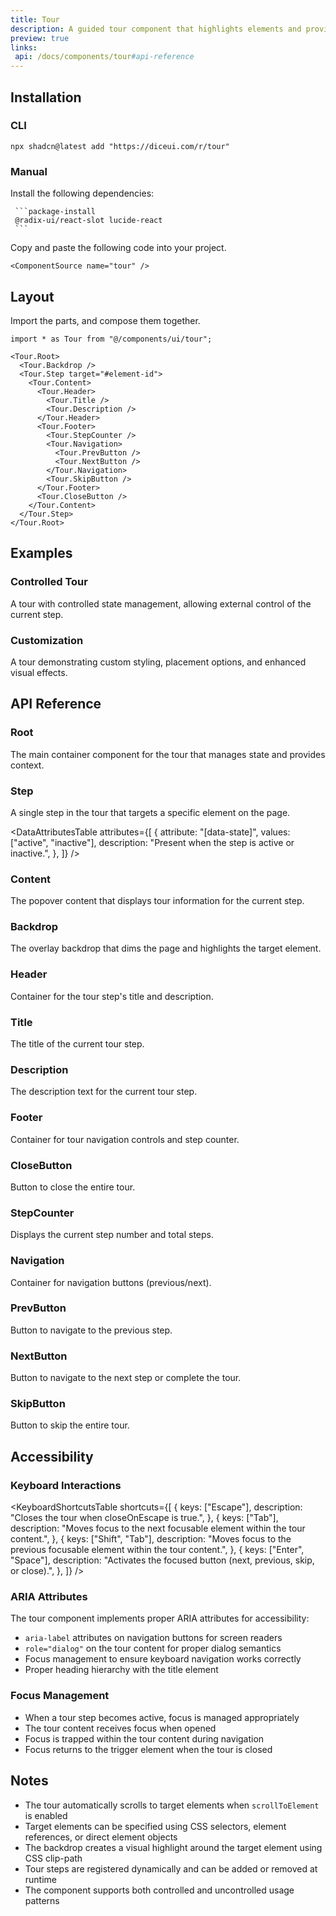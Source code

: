 ```yaml
---
title: Tour
description: A guided tour component that highlights elements and provides step-by-step instructions to help users learn about your application.
preview: true
links:
 api: /docs/components/tour#api-reference
---
```


<ComponentTabs name="tour-demo" />

## Installation

### CLI

```package-install
npx shadcn@latest add "https://diceui.com/r/tour"

```

### Manual

<Steps>
  <Step>
     Install the following dependencies:

     ```package-install
     @radix-ui/react-slot lucide-react
     ```
  </Step>
  <Step>
    Copy and paste the following code into your project.

    <ComponentSource name="tour" />
  </Step>
</Steps>

## Layout

Import the parts, and compose them together.

```tsx
import * as Tour from "@/components/ui/tour";

<Tour.Root>
  <Tour.Backdrop />
  <Tour.Step target="#element-id">
    <Tour.Content>
      <Tour.Header>
        <Tour.Title />
        <Tour.Description />
      </Tour.Header>
      <Tour.Footer>
        <Tour.StepCounter />
        <Tour.Navigation>
          <Tour.PrevButton />
          <Tour.NextButton />
        </Tour.Navigation>
        <Tour.SkipButton />
      </Tour.Footer>
      <Tour.CloseButton />
    </Tour.Content>
  </Tour.Step>
</Tour.Root>
```

## Examples

### Controlled Tour

A tour with controlled state management, allowing external control of the current step.

<ComponentTabs name="tour-controlled-demo" scalePreview />

### Customization

A tour demonstrating custom styling, placement options, and enhanced visual effects.

<ComponentTabs name="tour-customization-demo" scalePreview />

## API Reference

### Root

The main container component for the tour that manages state and provides context.

<AutoTypeTable
  path="./types/docs/tour.ts"
  name="RootProps"
/>

### Step

A single step in the tour that targets a specific element on the page.

<AutoTypeTable
  path="./types/docs/tour.ts"
  name="StepProps"
/>

<DataAttributesTable
  attributes={[
    {
      attribute: "[data-state]",
      values: ["active", "inactive"],
      description: "Present when the step is active or inactive.",
    },
  ]}
/>

### Content

The popover content that displays tour information for the current step.

<AutoTypeTable
  path="./types/docs/tour.ts"
  name="ContentProps"
/>

### Backdrop

The overlay backdrop that dims the page and highlights the target element.

<AutoTypeTable
  path="./types/docs/tour.ts"
  name="BackdropProps"
/>

### Header

Container for the tour step's title and description.

<AutoTypeTable
  path="./types/docs/tour.ts"
  name="HeaderProps"
/>

### Title

The title of the current tour step.

<AutoTypeTable
  path="./types/docs/tour.ts"
  name="TitleProps"
/>

### Description

The description text for the current tour step.

<AutoTypeTable
  path="./types/docs/tour.ts"
  name="DescriptionProps"
/>

### Footer

Container for tour navigation controls and step counter.

<AutoTypeTable
  path="./types/docs/tour.ts"
  name="FooterProps"
/>

### CloseButton

Button to close the entire tour.

<AutoTypeTable
  path="./types/docs/tour.ts"
  name="CloseButtonProps"
/>

### StepCounter

Displays the current step number and total steps.

<AutoTypeTable
  path="./types/docs/tour.ts"
  name="StepCounterProps"
/>

### Navigation

Container for navigation buttons (previous/next).

<AutoTypeTable
  path="./types/docs/tour.ts"
  name="NavigationProps"
/>

### PrevButton

Button to navigate to the previous step.

<AutoTypeTable
  path="./types/docs/tour.ts"
  name="PrevButtonProps"
/>

### NextButton

Button to navigate to the next step or complete the tour.

<AutoTypeTable
  path="./types/docs/tour.ts"
  name="NextButtonProps"
/>

### SkipButton

Button to skip the entire tour.

<AutoTypeTable
  path="./types/docs/tour.ts"
  name="SkipButtonProps"
/>

## Accessibility

### Keyboard Interactions

<KeyboardShortcutsTable
  shortcuts={[
    {
      keys: ["Escape"],
      description: "Closes the tour when closeOnEscape is true.",
    },
    {
      keys: ["Tab"],
      description: "Moves focus to the next focusable element within the tour content.",
    },
    {
      keys: ["Shift", "Tab"],
      description: "Moves focus to the previous focusable element within the tour content.",
    },
    {
      keys: ["Enter", "Space"],
      description: "Activates the focused button (next, previous, skip, or close).",
    },
  ]}
/>

### ARIA Attributes

The tour component implements proper ARIA attributes for accessibility:

- `aria-label` attributes on navigation buttons for screen readers
- `role="dialog"` on the tour content for proper dialog semantics
- Focus management to ensure keyboard navigation works correctly
- Proper heading hierarchy with the title element

### Focus Management

- When a tour step becomes active, focus is managed appropriately
- The tour content receives focus when opened
- Focus is trapped within the tour content during navigation
- Focus returns to the trigger element when the tour is closed

## Notes

- The tour automatically scrolls to target elements when `scrollToElement` is enabled
- Target elements can be specified using CSS selectors, element references, or direct element objects
- The backdrop creates a visual highlight around the target element using CSS clip-path
- Tour steps are registered dynamically and can be added or removed at runtime
- The component supports both controlled and uncontrolled usage patterns
